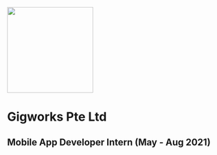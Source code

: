 
<Meta title="Experiences/Gigworks" />

<div
  style={{ 
    "display": "flex",
    "justify-content": "center"
  }}
>
  <img 
    src="https://res.cloudinary.com/crunchbase-production/image/upload/c_lpad,h_256,w_256,f_auto,q_auto:eco,dpr_1/khsyneixw7jy8zch8vc3"
    height="200px"
  />
</div>

# Gigworks Pte Ltd
## Mobile App Developer Intern (May - Aug 2021)

